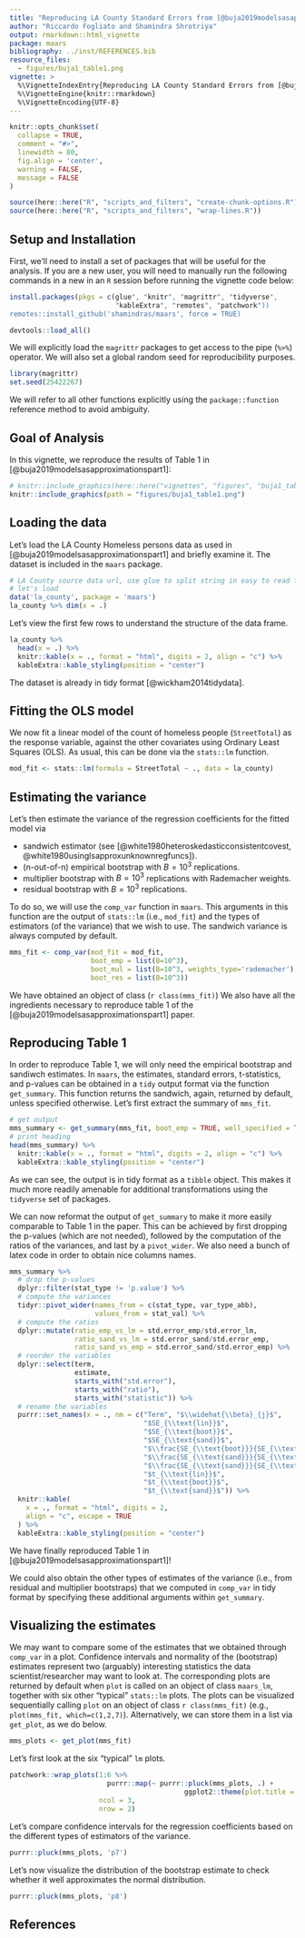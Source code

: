 ```yaml
---
title: "Reproducing LA County Standard Errors from [@buja2019modelsasapproximationspart1]"
author: "Riccardo Fogliato and Shamindra Shrotriya"
output: rmarkdown::html_vignette
package: maars    
bibliography: ../inst/REFERENCES.bib
resource_files:
  - figures/buja1_table1.png
vignette: >
  %\VignetteIndexEntry{Reproducing LA County Standard Errors from [@buja2019modelsasapproximationspart1]}
  %\VignetteEngine{knitr::rmarkdown}
  %\VignetteEncoding{UTF-8}
---
```


``` r
knitr::opts_chunk$set(
  collapse = TRUE,
  comment = "#>",
  linewidth = 80,
  fig.align = 'center',
  warning = FALSE,
  message = FALSE
)
```

```r
source(here::here("R", "scripts_and_filters", "create-chunk-options.R"))
source(here::here("R", "scripts_and_filters", "wrap-lines.R"))
```

## Setup and Installation

First, we'll need to install a set of packages that will be useful for the analysis. 
If you are a new user, you will need to manually run the following commands in a
new in an `R` session before running the vignette code below:

``` r
install.packages(pkgs = c(glue", "knitr", "magrittr", "tidyverse",
                          "kableExtra", "remotes", "patchwork"))
remotes::install_github('shamindras/maars', force = TRUE)
```

```r
devtools::load_all()
```


We will explicitly load the `magrittr` packages to get access to the
pipe (`%>%`) operator. 
We will also set a global random seed for
reproducibility purposes.

``` r
library(magrittr)
set.seed(25422267)
```

We will refer to all other functions explicitly using the
`package::function` reference method to avoid ambiguity.


## Goal of Analysis

In this vignette, we reproduce the results of Table 1 in
[@buja2019modelsasapproximationspart1]:

``` r
# knitr::include_graphics(here::here("vignettes", "figures", "buja1_table1.png"))
knitr::include_graphics(path = "figures/buja1_table1.png")
```

## Loading the data

Let's load the LA County Homeless persons data as used in
[@buja2019modelsasapproximationspart1] and briefly examine it. 
The dataset is included in the `maars` package. 

``` r
# LA County source data url, use glue to split string in easy to read format
# let's load 
data('la_county', package = 'maars')
la_county %>% dim(x = .)
```

Let's view the first few rows to understand the structure of the data frame.

``` r
la_county %>% 
  head(x = .) %>% 
  knitr::kable(x = ., format = "html", digits = 2, align = "c") %>% 
  kableExtra::kable_styling(position = "center")
```

The dataset is already in tidy format [@wickham2014tidydata].

## Fitting the OLS model

We now fit a linear model of the count of homeless people (`StreetTotal`) as
the response variable, against the other covariates using Ordinary Least Squares
(OLS). As usual, this can be done via the `stats::lm` function.

``` r
mod_fit <- stats::lm(formula = StreetTotal ~ ., data = la_county)
```


## Estimating the variance

Let's then estimate the variance of the regression coefficients for the fitted model via 

* sandwich estimator (see
[@white1980heteroskedasticconsistentcovest,
@white1980usinglsapproxunknownregfuncs]). 
* (n-out-of-n) empirical bootstrap with $B=10^{3}$ replications.
* multiplier bootstrap with $B=10^{3}$ replications with Rademacher weights.
* residual bootstrap with $B=10^{3}$ replications.

To do so, we will use the `comp_var` function in `maars`.
This arguments in this function are the output of `stats::lm` (i.e., `mod_fit`) 
and the types of estimators (of the variance) that we wish to use. 
The sandwich variance is always computed by default.

```r
mms_fit <- comp_var(mod_fit = mod_fit,
                    boot_emp = list(B=10^3),
                    boot_mul = list(B=10^3, weights_type='rademacher'),
                    boot_res = list(B=10^3))
```

We have obtained an object of class (`r class(mms_fit)`)
We also have all the ingredients necessary to reproduce table 1 of the 
[@buja2019modelsasapproximationspart1] paper. 


## Reproducing Table 1

In order to reproduce Table 1, we will only need the empirical bootstrap and sandiwch estimates.
In `maars`, the estimates, standard errors, t-statistics, and p-values can be 
obtained in a `tidy` output format via the function `get_summary`. 
This function returns the sandwich, again, returned by default, unless specified otherwise. 
Let's first extract the summary of `mms_fit`.

```r
# get output
mms_summary <- get_summary(mms_fit, boot_emp = TRUE, well_specified = TRUE)
# print heading
head(mms_summary) %>%
  knitr::kable(x = ., format = "html", digits = 2, align = "c") %>% 
  kableExtra::kable_styling(position = "center")
```
As we can see, the output is in tidy format as a `tibble` object. This makes it
much more readily amenable for additional transformations using the `tidyverse`
set of packages.

We can now reformat the output of `get_summary` to make it more easily 
comparable to Table 1 in the paper.
This can be achieved by first dropping the p-values (which are not needed),
followed by the computation of the ratios of the variances, and last by a `pivot_wider`.
We also need a bunch of latex code in order to obtain nice columns names.

```r
mms_summary %>%
  # drop the p-values
  dplyr::filter(stat_type != 'p.value') %>%
  # compute the variances
  tidyr::pivot_wider(names_from = c(stat_type, var_type_abb), 
                     values_from = stat_val) %>%
  # compute the ratios
  dplyr::mutate(ratio_emp_vs_lm = std.error_emp/std.error_lm,
                ratio_sand_vs_lm = std.error_sand/std.error_emp,
                ratio_sand_vs_emp = std.error_sand/std.error_emp) %>%
  # reorder the variables
  dplyr::select(term, 
                estimate, 
                starts_with("std.error"), 
                starts_with("ratio"), 
                starts_with("statistic")) %>%
  # rename the variables
  purrr::set_names(x = ., nm = c("Term", "$\\widehat{\\beta}_{j}$", 
                                 "$SE_{\\text{lin}}$", 
                                 "$SE_{\\text{boot}}$", 
                                 "$SE_{\\text{sand}}$",
                                 "$\\frac{SE_{\\text{boot}}}{SE_{\\text{lin}}}$",
                                 "$\\frac{SE_{\\text{sand}}}{SE_{\\text{lin}}}$", 
                                 "$\\frac{SE_{\\text{sand}}}{SE_{\\text{boot}}}$",
                                 "$t_{\\text{lin}}$", 
                                 "$t_{\\text{boot}}$",
                                 "$t_{\\text{sand}}$")) %>%
  knitr::kable(
    x = ., format = "html", digits = 2,
    align = "c", escape = TRUE
  ) %>%
  kableExtra::kable_styling(position = "center")
```

We have finally reproduced Table 1 in [@buja2019modelsasapproximationspart1]!

We could also obtain the other types of estimates of the variance (i.e., from 
residual and multiplier bootstraps) that we computed in `comp_var` 
in tidy format by specifying these additional arguments within `get_summary`.


## Visualizing the estimates

We may want to compare some of the estimates that we obtained through `comp_var` 
in a plot. 
Confidence intervals and normality of the (bootstrap) estimates 
represent two (arguably) interesting statistics the data scientist/researcher may
want to look at. 
The corresponding plots are returned by default when `plot` is
called on an object of class `maars_lm`, together with six other "typical" 
`stats::lm` plots. 
The plots can be visualized sequentially calling `plot` on an object of class 
`r class(mms_fit)` (e.g., `plot(mms_fit, which=c(1,2,7)`). 
Alternatively, we can store them in a list via `get_plot`, 
as we do below.

```r
mms_plots <- get_plot(mms_fit)
```

Let's first look at the six "typical" `lm` plots. 
```r
patchwork::wrap_plots(1:6 %>% 
                        purrr::map(~ purrr::pluck(mms_plots, .) + 
                                           ggplot2::theme(plot.title = ggplot2::element_text(size=9))), 
                      ncol = 3, 
                      nrow = 2)
```

Let's compare confidence intervals for the regression coefficients based on the 
different types of estimators of the variance.
```r
purrr::pluck(mms_plots, 'p7')
```

Let's now visualize the distribution of the bootstrap estimate to check whether it well 
approximates the normal distribution.
```r
purrr::pluck(mms_plots, 'p8')
```



## References
